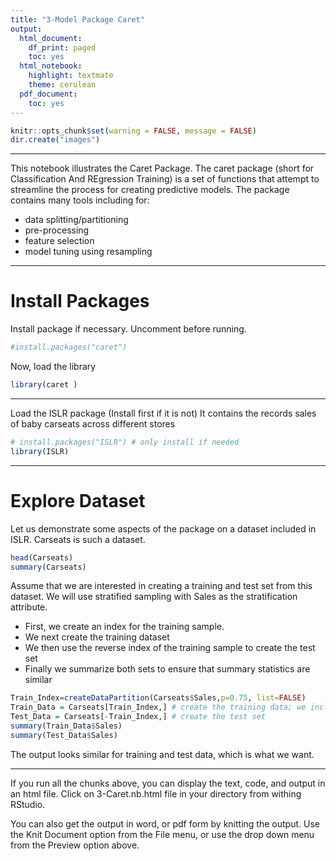 ```yaml
---
title: "3-Model Package Caret"
output:
  html_document:
    df_print: paged
    toc: yes
  html_notebook:
    highlight: textmate
    theme: cerulean
  pdf_document:
    toc: yes
---
```


```r
knitr::opts_chunk$set(warning = FALSE, message = FALSE)
dir.create("images")
```

***

This notebook illustrates the Caret Package. The caret package (short for Classification And REgression Training) is a set of functions that attempt to streamline the process for creating predictive models. The package contains many tools including for:

* data splitting/partitioning
* pre-processing
* feature selection
* model tuning using resampling 

***

# Install Packages

Install package if necessary. Uncomment before running.

```r
#install.packages("caret")
```

Now, load the library
```r
library(caret )
```

***

Load the ISLR package (Install first if it is not)
It contains the records sales of baby carseats across different stores 
```r
# install.packages("ISLR") # only install if needed
library(ISLR)
```

***
# Explore Dataset

Let us demonstrate some aspects of the package on a dataset included in ISLR. Carseats is such a dataset.

```r
head(Carseats)
summary(Carseats)
```

Assume that we are interested in creating a training and test set from this dataset.
We will use stratified sampling with Sales as the stratification attribute.

* First, we create an index for the training sample.
* We next create the training dataset
* We then use the reverse index of the training sample to create the test set
* Finally we summarize both sets to ensure that summary statistics are similar

```r
Train_Index=createDataPartition(Carseats$Sales,p=0.75, list=FALSE)
Train_Data = Carseats[Train_Index,] # create the training data; we include all columns; note the index is row, column
Test_Data = Carseats[-Train_Index,] # create the test set
summary(Train_Data$Sales)
summary(Test_Data$Sales)
```

The output looks similar for training and test data, which is what we want.

***

If you run all the chunks above, you can display the text, code, and output in an html file. Click on 3-Caret.nb.html file in your directory from withing RStudio.

You can also get the output in word, or pdf form by knitting the output. Use the Knit Document option from the File menu, or use the drop down menu from the Preview option above. 
